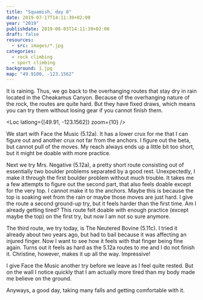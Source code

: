 ```yaml
---
title: "Squamish, day 8"
date: 2019-07-17T14:11:39+02:00
year: "2019"
publishdate: 2019-08-03T14:11:39+02:00
draft: false
resources:
  - src: images/*.jpg
categories:
  - rock climbing
  - sport climbing
background: 1.jpg
map: "49.9100, -123.1562"
---
```


It is raining. Thus, we go back to the overhanging routes that stay dry in rain
located in the Cheakamus Canyon. Because of the overhanging nature of the rock,
the routes are quite hard. But they have fixed draws, which means you can try
them without losing gear if you cannot finish them.

<Loc latlong={[49.91, -123.1562]} zoom={10} />

We start with Face the Music (5.12a). It has a lower crux for me that I can
figure out and another crux not far from the anchors. I figure out the beta, but
cannot pull of the moves. My reach always ends up a little bit too short, but it
might be doable with more practice.

Next we try Mrs. Negative (5.12a), a pretty short route consisting out of
essentially two boulder problems separated by a good rest. Unexpectedly, I make
it through the first boulder problem without much trouble. It takes me a few
attempts to figure out the second part, that also feels doable except for the
very top. I cannot make it to the anchors. Maybe this is because the top is
soaking wet from the rain or maybe those moves are just hard. I give the route
a second ground-up try, but it feels harder than the first time. Am
I already getting tired? This route felt doable with enough practice (except
maybe the top) on the first try, but now I am not so sure anymore.

<Rimg src="1.jpg" caption="Mrs. Negative (5.12a)" />

The third route, we try today, is The Neutered Bovine (5.11c). I tried it
already about two years ago, but had to bail because it was affecting an injured
finger. Now I want to see how it feels with that finger being fine again. Turns
out it feels as hard as the 5.12a routes to me and I do not finish it.
Christine, however, makes it up all the way. Impressive!

I give Face the Music another try before we leave as I feel quite rested. But
on the wall I notice quickly that I am actually more tired than my body made me
believe on the ground.

Anyways, a good day, taking many falls and getting comfortable with it.

<Rimg src="2.jpg" caption="Do not give apples to bears" />

<Nextday />

